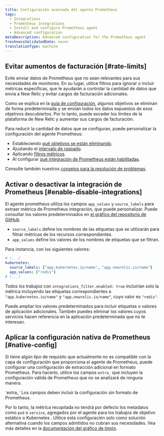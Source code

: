 ```yaml
---
title: Configuración avanzada del agente Prometheus
tags:
  - Integrations
  - Prometheus integrations
  - Install and configure Prometheus agent
  - Advanced configuration
metaDescription: Advanced configuration for the Prometheus agent
freshnessValidatedDate: never
translationType: machine
---
```


## Evitar aumentos de facturación [#rate-limits]

Evite enviar datos de Prometheus que no sean relevantes para sus necesidades de monitoreo. En su lugar, utilice filtros para ignorar o incluir métricas específicas, que le ayudarán a controlar la cantidad de datos que envía a New Relic y evitar cargos de facturación adicionales.

Como se explica en la [guía de configuración](/docs/infrastructure/prometheus-integrations/install-configure-prometheus-agent/setup-prometheus-agent), algunos objetivos se eliminan de forma predeterminada y se envían todos los datos expuestos de esos objetivos descubiertos. Por lo tanto, puede exceder los límites de la plataforma de New Relic y aumentar sus cargos de facturación.

Para reducir la cantidad de datos que se configuran, puede personalizar la configuración del agente Prometheus:

* Estableciendo [qué objetivos se están eliminando](/docs/infrastructure/prometheus-integrations/install-configure-prometheus-agent/setup-prometheus-agent#scrape-prometheus-integrations).
* Ajustando el [intervalo de raspado](/docs/infrastructure/prometheus-integrations/install-configure-prometheus-agent/setup-prometheus-agent#target-scrape-interval).
* Aplicando [filtros métricos](/docs/infrastructure/prometheus-integrations/install-configure-prometheus-agent/setup-prometheus-agent#drop-keep-metrics).
* Al configurar [qué integración de Prometheus están habilitadas](/docs/infrastructure/prometheus-integrations/install-configure-prometheus-agent/advanced-configuration#enable-disable-integrations).

Consulte también nuestros [consejos para la resolución de problemas](/docs/infrastructure/prometheus-integrations/install-configure-prometheus-agent/troubleshooting-guide).

## Activar o desactivar la integración de Prometheus [#enable-disable-integrations]

El agente prometheus utiliza los campos `app_values` y `source_labels` para extraer métrica de Prometheus integración, que puede personalizar. Puede consultar los valores predeterminados en [el gráfico del repositorio de GitHub](https://github.com/newrelic/newrelic-prometheus-configurator/blob/main/charts/newrelic-prometheus-agent/values.yaml).

* `source_labels` define los nombres de las etiquetas que se utilizarán para filtrar métricas de los recursos correspondientes.
* `app_values` define los valores de los nombres de etiquetas que se filtran.

Para instancia, con los siguientes valores:

```yaml
# (...)
kubernetes:
  source_labels: ["app.kubernetes.io/name", "app.newrelic.io/name"]
  app_values: ["redis"]
# (...)
```

Todos los trabajos con `integrations_filter.enabled: true` incluirían solo la métrica incluyendo las etiquetas correspondientes a `"app.kubernetes.io/name"` y `"app.newrelic.io/name"`, cuyo valor es `"redis"`.

Puede ampliar los valores predeterminados para incluir etiquetas o valores de aplicación adicionales. También puedes eliminar los valores cuyos servicios hacen referencia en la aplicación predeterminada que no te interesan.

## Aplicar la configuración nativa de Prometheus [#native-config]

Si tiene algún tipo de requisito que actualmente no es compatible con la capa de configuración que proporciona el agente de Prometheus, puede configurar una configuración de extracción adicional en formato Prometheus. Para hacerlo, utilice los campos `extra_` que incluyen la configuración válida de Prometheus que no se analizará de ninguna manera.

<Callout variant="important">
  `extra_` Los campos deben incluir la configuración sin formato de Prometheus.
</Callout>

Por lo tanto, la métrica recopilada no tendrá por defecto los metadatos como `pod` o `service`, agregados por el agente para los trabajos de objetivo estático o Kubernetes . Utilice esta configuración solo como solución alternativa cuando los campos admitidos no cubran sus necesidades. Vea más detalles en la [documentación del gráfico de timón](https://github.com/newrelic/newrelic-prometheus-configurator/blob/main/charts/newrelic-prometheus-agent/README.md).